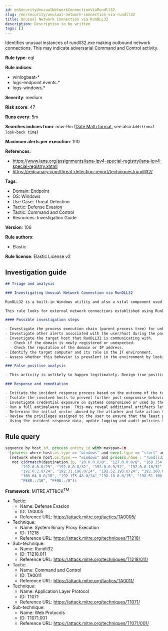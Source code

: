 ```yaml
---
id: enSecurityUnusualNetworkConnectionViaRundll32
slug: /en/security/unusual-network-connection-via-rundll32
title: Unusual Network Connection via RunDLL32
description: Description to be written
tags: []
---
```


<div id="unusual-network-connection-via-rundll32"></div>

Identifies unusual instances of rundll32.exe making outbound network connections. This may indicate adversarial Command and Control activity.

**Rule type**: eql

**Rule indices**: 

* winlogbeat-*
* logs-endpoint.events.*
* logs-windows.*

**Severity**: medium

**Risk score**: 47

**Runs every**: 5m

**Searches indices from**: now-9m ([Date Math format](((ref))/common-options.html#date-math), see also <DocLink id="enSecurityRulesUiCreate" section="set-the-rules-schedule">`Additional look-back time`</DocLink>)

**Maximum alerts per execution**: 100

**References**: 

* https://www.iana.org/assignments/iana-ipv4-special-registry/iana-ipv4-special-registry.xhtml
* https://redcanary.com/threat-detection-report/techniques/rundll32/

**Tags**: 

* Domain: Endpoint
* OS: Windows
* Use Case: Threat Detection
* Tactic: Defense Evasion
* Tactic: Command and Control
* Resources: Investigation Guide

**Version**: 106

**Rule authors**: 

* Elastic

**Rule license**: Elastic License v2

## Investigation guide

```markdown
## Triage and analysis

### Investigating Unusual Network Connection via RunDLL32

RunDLL32 is a built-in Windows utility and also a vital component used by the operating system itself. The functionality provided by RunDLL32 to execute Dynamic Link Libraries (DLLs) is widely abused by attackers, because it makes it hard to differentiate malicious activity from normal operations.

This rule looks for external network connections established using RunDLL32 when the utility is being executed with no arguments, which can potentially indicate command and control activity.

#### Possible investigation steps

- Investigate the process execution chain (parent process tree) for unknown processes. Examine their executable files for prevalence, whether they are located in expected locations, and if they are signed with valid digital signatures.
- Investigate other alerts associated with the user/host during the past 48 hours.
- Investigate the target host that RunDLL32 is communicating with.
  - Check if the domain is newly registered or unexpected.
  - Check the reputation of the domain or IP address.
- Identify the target computer and its role in the IT environment.
- Assess whether this behavior is prevalent in the environment by looking for similar occurrences across hosts.

### False positive analysis

- This activity is unlikely to happen legitimately. Benign true positives (B-TPs) can be added as exceptions if necessary.

### Response and remediation

- Initiate the incident response process based on the outcome of the triage.
- Isolate the involved hosts to prevent further post-compromise behavior.
- Investigate credential exposure on systems compromised or used by the attacker to ensure all compromised accounts are identified. Reset passwords for these accounts and other potentially compromised credentials, such as email, business systems, and web services.
- Run a full antimalware scan. This may reveal additional artifacts left in the system, persistence mechanisms, and malware components.
- Determine the initial vector abused by the attacker and take action to prevent reinfection through the same vector.
- Review the privileges assigned to the user to ensure that the least privilege principle is being followed.
- Using the incident response data, update logging and audit policies to improve the mean time to detect (MTTD) and the mean time to respond (MTTR).

```

## Rule query

```js
sequence by host.id, process.entity_id with maxspan=1m
  [process where host.os.type == "windows" and event.type == "start" and process.name : "rundll32.exe" and process.args_count == 1]
  [network where host.os.type == "windows" and process.name : "rundll32.exe" and
   not cidrmatch(destination.ip, "10.0.0.0/8", "127.0.0.0/8", "169.254.0.0/16", "172.16.0.0/12", "192.0.0.0/24",
       "192.0.0.0/29", "192.0.0.8/32", "192.0.0.9/32", "192.0.0.10/32", "192.0.0.170/32", "192.0.0.171/32",
       "192.0.2.0/24", "192.31.196.0/24", "192.52.193.0/24", "192.168.0.0/16", "192.88.99.0/24", "224.0.0.0/4",
       "100.64.0.0/10", "192.175.48.0/24","198.18.0.0/15", "198.51.100.0/24", "203.0.113.0/24", "240.0.0.0/4", "::1",
       "FE80::/10", "FF00::/8")]

```

**Framework**: MITRE ATT&CK<sup>TM</sup>

* Tactic:
    * Name: Defense Evasion
    * ID: TA0005
    * Reference URL: https://attack.mitre.org/tactics/TA0005/
* Technique:
    * Name: System Binary Proxy Execution
    * ID: T1218
    * Reference URL: https://attack.mitre.org/techniques/T1218/
* Sub-technique:
    * Name: Rundll32
    * ID: T1218.011
    * Reference URL: https://attack.mitre.org/techniques/T1218/011/
* Tactic:
    * Name: Command and Control
    * ID: TA0011
    * Reference URL: https://attack.mitre.org/tactics/TA0011/
* Technique:
    * Name: Application Layer Protocol
    * ID: T1071
    * Reference URL: https://attack.mitre.org/techniques/T1071/
* Sub-technique:
    * Name: Web Protocols
    * ID: T1071.001
    * Reference URL: https://attack.mitre.org/techniques/T1071/001/

